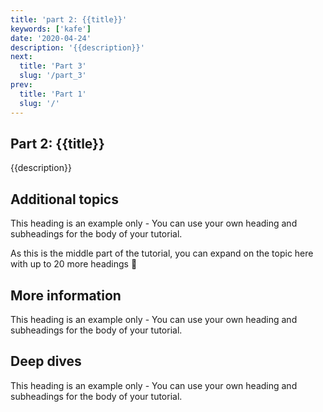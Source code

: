 ```yaml
---
title: 'part 2: {{title}}'
keywords: ['kafe']
date: '2020-04-24'
description: '{{description}}'
next:
  title: 'Part 3'
  slug: '/part_3'
prev:
  title: 'Part 1'
  slug: '/'
---
```


## Part 2: {{title}}

{{description}}

## Additional topics

This heading is an example only - You can use your own heading and subheadings for the body of your tutorial.

As this is the middle part of the tutorial, you can expand on the topic here with up to 20 more headings 🤩

## More information

This heading is an example only - You can use your own heading and subheadings for the body of your tutorial.

## Deep dives

This heading is an example only - You can use your own heading and subheadings for the body of your tutorial.

